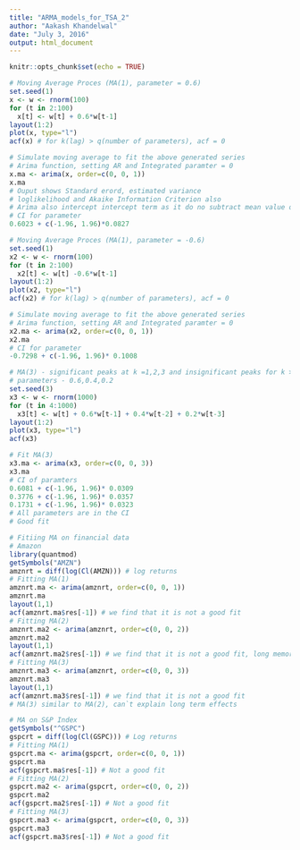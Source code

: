 ```yaml
---
title: "ARMA_models_for_TSA_2"
author: "Aakash Khandelwal"
date: "July 3, 2016"
output: html_document
---
```


```r
knitr::opts_chunk$set(echo = TRUE)
```


```r
# Moving Average Proces (MA(1), parameter = 0.6)
set.seed(1)
x <- w <- rnorm(100)
for (t in 2:100) 
  x[t] <- w[t] + 0.6*w[t-1]
layout(1:2)
plot(x, type="l")
acf(x) # for k(lag) > q(number of parameters), acf = 0

# Simulate moving average to fit the above generated series
# Arima function, setting AR and Integrated paramter = 0
x.ma <- arima(x, order=c(0, 0, 1)) 
x.ma
# Ouput shows Standard erord, estimated variance
# loglikelihood and Akaike Information Criterion also
# Arima also intercept intercept term as it do no subtract mean value of series
# CI for parameter
0.6023 + c(-1.96, 1.96)*0.0827

# Moving Average Proces (MA(1), parameter = -0.6)
set.seed(1)
x2 <- w <- rnorm(100)
for (t in 2:100) 
  x2[t] <- w[t] -0.6*w[t-1]
layout(1:2)
plot(x2, type="l")
acf(x2) # for k(lag) > q(number of parameters), acf = 0

# Simulate moving average to fit the above generated series
# Arima function, setting AR and Integrated paramter = 0
x2.ma <- arima(x2, order=c(0, 0, 1)) 
x2.ma
# CI for parameter
-0.7298 + c(-1.96, 1.96)* 0.1008 

# MA(3) - significant peaks at k =1,2,3 and insignificant peaks for k > 3
# parameters - 0.6,0.4,0.2
set.seed(3)
x3 <- w <- rnorm(1000)
for (t in 4:1000) 
  x3[t] <- w[t] + 0.6*w[t-1] + 0.4*w[t-2] + 0.2*w[t-3]
layout(1:2)
plot(x3, type="l")
acf(x3)

# Fit MA(3)
x3.ma <- arima(x3, order=c(0, 0, 3))
x3.ma
# CI of paramters
0.6081 + c(-1.96, 1.96)* 0.0309
0.3776 + c(-1.96, 1.96)* 0.0357
0.1731 + c(-1.96, 1.96)* 0.0323
# All parameters are in the CI
# Good fit

# Fitiing MA on financial data
# Amazon
library(quantmod)
getSymbols("AMZN")
amznrt = diff(log(Cl(AMZN))) # log returns
# Fitting MA(1)
amznrt.ma <- arima(amznrt, order=c(0, 0, 1))
amznrt.ma
layout(1,1)
acf(amznrt.ma$res[-1]) # we find that it is not a good fit
# Fitting MA(2)
amznrt.ma2 <- arima(amznrt, order=c(0, 0, 2))
amznrt.ma2
layout(1,1)
acf(amznrt.ma2$res[-1]) # we find that it is not a good fit, long memory effects
# Fitting MA(3)
amznrt.ma3 <- arima(amznrt, order=c(0, 0, 3))
amznrt.ma3
layout(1,1)
acf(amznrt.ma3$res[-1]) # we find that it is not a good fit
# MA(3) similar to MA(2), can`t explain long term effects

# MA on S&P Index
getSymbols("^GSPC")
gspcrt = diff(log(Cl(GSPC))) # Log returns
# Fitting MA(1)
gspcrt.ma <- arima(gspcrt, order=c(0, 0, 1))
gspcrt.ma
acf(gspcrt.ma$res[-1]) # Not a good fit
# Fitting MA(2)
gspcrt.ma2 <- arima(gspcrt, order=c(0, 0, 2))
gspcrt.ma2
acf(gspcrt.ma2$res[-1]) # Not a good fit
# Fitting MA(3)
gspcrt.ma3 <- arima(gspcrt, order=c(0, 0, 3))
gspcrt.ma3
acf(gspcrt.ma3$res[-1]) # Not a good fit
 
```


